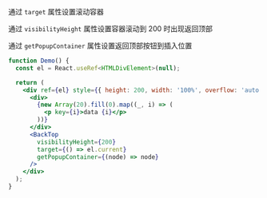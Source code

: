 通过 `target` 属性设置滚动容器

通过 `visibilityHeight` 属性设置容器滚动到 200 时出现返回顶部

通过 `getPopupContainer` 属性设置返回顶部按钮到插入位置

```jsx
function Demo() {
  const el = React.useRef<HTMLDivElement>(null);

  return (
    <div ref={el} style={{ height: 200, width: '100%', overflow: 'auto', position: 'relative' }}>
      <div>
        {new Array(20).fill(0).map((_, i) => (
          <p key={i}>data {i}</p>
        ))}
      </div>
      <BackTop
        visibilityHeight={200}
        target={() => el.current}
        getPopupContainer={(node) => node}
      />
    </div>
  );
}
```
